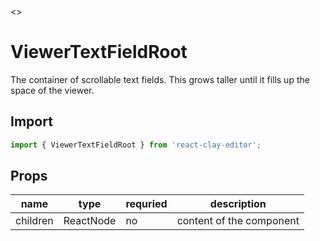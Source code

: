 
<Meta title="API/ViewerTextFieldRoot" />

<Story name="Page">
  <></>
</Story>

# ViewerTextFieldRoot

The container of scrollable text fields. This grows taller until it fills up the space of the viewer.


<div style={{ display: 'flex', justifyContent: 'center' }}>
  <ApiExplanation colorized="scrollable-container" />
</div>

## Import

```ts
import { ViewerTextFieldRoot } from 'react-clay-editor';
```

## Props

| name     | type      | requried | description              |
| -------- | --------- | -------- | ------------------------ |
| children | ReactNode | no       | content of the component |
